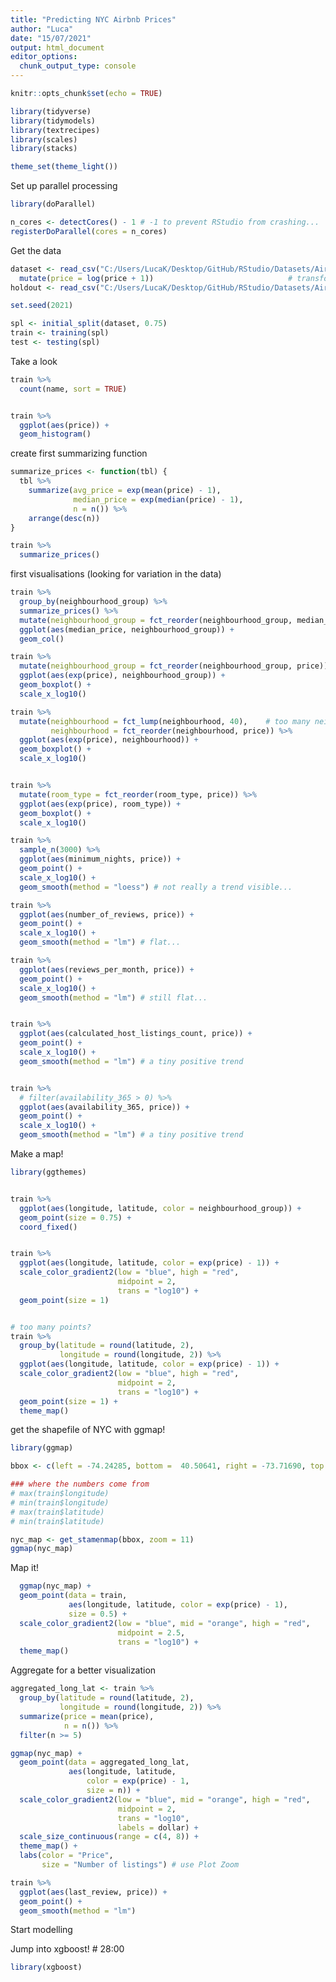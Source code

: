 ```yaml
---
title: "Predicting NYC Airbnb Prices"
author: "Luca"
date: "15/07/2021"
output: html_document
editor_options: 
  chunk_output_type: console
---
```


```r
knitr::opts_chunk$set(echo = TRUE)
```

```r
library(tidyverse)
library(tidymodels)
library(textrecipes)
library(scales)
library(stacks)

theme_set(theme_light())
```

Set up parallel processing
```r
library(doParallel)

n_cores <- detectCores() - 1 # -1 to prevent RStudio from crashing...
registerDoParallel(cores = n_cores)
```

Get the data
```r
dataset <- read_csv("C:/Users/LucaK/Desktop/GitHub/RStudio/Datasets/Airbnb/train.csv") %>% 
  mutate(price = log(price + 1))                              # transforming the price => more symmetric distribution
holdout <- read_csv("C:/Users/LucaK/Desktop/GitHub/RStudio/Datasets/Airbnb/test.csv")

set.seed(2021)

spl <- initial_split(dataset, 0.75)
train <- training(spl)
test <- testing(spl)
```

Take a look
```r
train %>% 
  count(name, sort = TRUE)


train %>% 
  ggplot(aes(price)) + 
  geom_histogram()
```

create first summarizing function
```r
summarize_prices <- function(tbl) {
  tbl %>% 
    summarize(avg_price = exp(mean(price) - 1),
              median_price = exp(median(price) - 1),
              n = n()) %>% 
    arrange(desc(n))
}
```

```r
train %>% 
  summarize_prices()
```

first visualisations (looking for variation in the data)
```r
train %>% 
  group_by(neighbourhood_group) %>% 
  summarize_prices() %>% 
  mutate(neighbourhood_group = fct_reorder(neighbourhood_group, median_price)) %>% 
  ggplot(aes(median_price, neighbourhood_group)) + 
  geom_col()

train %>% 
  mutate(neighbourhood_group = fct_reorder(neighbourhood_group, price)) %>% 
  ggplot(aes(exp(price), neighbourhood_group)) + 
  geom_boxplot() + 
  scale_x_log10()

train %>% 
  mutate(neighbourhood = fct_lump(neighbourhood, 40),    # too many neighbourhoods => just take top 40
         neighbourhood = fct_reorder(neighbourhood, price)) %>% 
  ggplot(aes(exp(price), neighbourhood)) + 
  geom_boxplot() + 
  scale_x_log10()


train %>% 
  mutate(room_type = fct_reorder(room_type, price)) %>% 
  ggplot(aes(exp(price), room_type)) +
  geom_boxplot() +
  scale_x_log10()

train %>% 
  sample_n(3000) %>% 
  ggplot(aes(minimum_nights, price)) + 
  geom_point() +
  scale_x_log10() + 
  geom_smooth(method = "loess") # not really a trend visible...

train %>% 
  ggplot(aes(number_of_reviews, price)) +
  geom_point() + 
  scale_x_log10() +
  geom_smooth(method = "lm") # flat...

train %>% 
  ggplot(aes(reviews_per_month, price)) +
  geom_point() + 
  scale_x_log10() +
  geom_smooth(method = "lm") # still flat...


train %>% 
  ggplot(aes(calculated_host_listings_count, price)) +
  geom_point() +
  scale_x_log10() +
  geom_smooth(method = "lm") # a tiny positive trend


train %>% 
  # filter(availability_365 > 0) %>% 
  ggplot(aes(availability_365, price)) +
  geom_point() +
  scale_x_log10() +
  geom_smooth(method = "lm") # a tiny positive trend
```


Make a map!
```r
library(ggthemes)


train %>% 
  ggplot(aes(longitude, latitude, color = neighbourhood_group)) + 
  geom_point(size = 0.75) + 
  coord_fixed()


train %>% 
  ggplot(aes(longitude, latitude, color = exp(price) - 1)) +
  scale_color_gradient2(low = "blue", high = "red",
                        midpoint = 2,
                        trans = "log10") +
  geom_point(size = 1)


# too many points?
train %>% 
  group_by(latitude = round(latitude, 2),
           longitude = round(longitude, 2)) %>% 
  ggplot(aes(longitude, latitude, color = exp(price) - 1)) +
  scale_color_gradient2(low = "blue", high = "red",
                        midpoint = 2,
                        trans = "log10") +
  geom_point(size = 1) +
  theme_map()
```

get the shapefile of NYC with ggmap!
```r
library(ggmap)

bbox <- c(left = -74.24285, bottom =  40.50641, right = -73.71690, top = 40.91306)

### where the numbers come from
# max(train$longitude)
# min(train$longitude)
# max(train$latitude)
# min(train$latitude)

nyc_map <- get_stamenmap(bbox, zoom = 11)
ggmap(nyc_map)
```

Map it!
```r
  ggmap(nyc_map) +
  geom_point(data = train,
             aes(longitude, latitude, color = exp(price) - 1),
             size = 0.5) + 
  scale_color_gradient2(low = "blue", mid = "orange", high = "red",
                        midpoint = 2.5,
                        trans = "log10") +
  theme_map()
```

Aggregate for a better visualization
```r
aggregated_long_lat <- train %>% 
  group_by(latitude = round(latitude, 2),
           longitude = round(longitude, 2)) %>% 
  summarize(price = mean(price),
            n = n()) %>% 
  filter(n >= 5)

ggmap(nyc_map) +
  geom_point(data = aggregated_long_lat,
             aes(longitude, latitude,
                 color = exp(price) - 1,
                 size = n)) + 
  scale_color_gradient2(low = "blue", mid = "orange", high = "red",
                        midpoint = 2,
                        trans = "log10",
                        labels = dollar) +
  scale_size_continuous(range = c(4, 8)) +
  theme_map() + 
  labs(color = "Price",
       size = "Number of listings") # use Plot Zoom
```

```r
train %>% 
  ggplot(aes(last_review, price)) +
  geom_point() +
  geom_smooth(method = "lm")
```



Start modelling 

Jump into xgboost! # 28:00

```r
library(xgboost)
```

